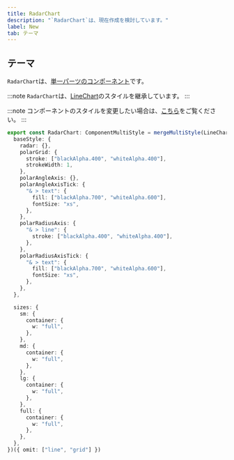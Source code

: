 ```yaml
---
title: RadarChart
description: "`RadarChart`は、現在作成を検討しています。"
label: New
tab: テーマ
---
```


## テーマ

`RadarChart`は、[単一パーツのコンポーネント](/styled-system/theming/component-style#単一パーツのコンポーネント)です。

:::note
`RadarChart`は、[LineChart](/components/feedback/line-chart)のスタイルを継承しています。
:::

:::note
コンポーネントのスタイルを変更したい場合は、[こちら](/styled-system/theming/customize-theme#コンポーネントのスタイルを変更する)をご覧ください。
:::

```ts
export const RadarChart: ComponentMultiStyle = mergeMultiStyle(LineChart, {
  baseStyle: {
    radar: {},
    polarGrid: {
      stroke: ["blackAlpha.400", "whiteAlpha.400"],
      strokeWidth: 1,
    },
    polarAngleAxis: {},
    polarAngleAxisTick: {
      "& > text": {
        fill: ["blackAlpha.700", "whiteAlpha.600"],
        fontSize: "xs",
      },
    },
    polarRadiusAxis: {
      "& > line": {
        stroke: ["blackAlpha.400", "whiteAlpha.400"],
      },
    },
    polarRadiusAxisTick: {
      "& > text": {
        fill: ["blackAlpha.700", "whiteAlpha.600"],
        fontSize: "xs",
      },
    },
  },

  sizes: {
    sm: {
      container: {
        w: "full",
      },
    },
    md: {
      container: {
        w: "full",
      },
    },
    lg: {
      container: {
        w: "full",
      },
    },
    full: {
      container: {
        w: "full",
      },
    },
  },
})({ omit: ["line", "grid"] })
```
